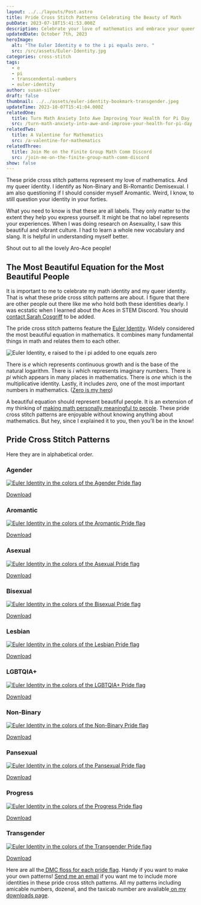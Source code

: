 ```yaml
---
layout: ../../layouts/Post.astro
title: Pride Cross Stitch Patterns Celebrating the Beauty of Math
pubDate: 2023-07-18T15:41:53.000Z
description: Celebrate your love of mathematics and embrace your queer identity with these stunning pride cross stitch patterns. Featuring the most beautiful equation in math, the Euler Identity.
updatedDate: October 7th, 2023
heroImage:
  alt: "The Euler Identity e to the i pi equals zero. "
  src: /src/assets/Euler-Identity.jpg
categories: cross-stitch
tags:
  - e
  - pi
  - transcendental-numbers
  - euler-identity
author: susan-silver
draft: false
thumbnail: ../../assets/euler-identity-bookmark-transgender.jpeg
updateTime: 2023-10-07T15:41:04.000Z
relatedOne:
  title: Turn Math Anxiety Into Awe Improving Your Health for Pi Day
  src: /turn-math-anxiety-into-awe-and-improve-your-health-for-pi-day
relatedTwo:
  title: A Valentine for Mathematics
  src: /a-valentine-for-mathematics
relatedThree:
  title: Join Me on the Finite Group Math Comm Discord
  src: /join-me-on-the-finite-group-math-comm-discord
show: false
---
```






These pride cross stitch patterns represent my love of mathematics. And my queer identity.
 I identify as Non-Binary and Bi-Romantic Demisexual. 
 I am also questioning if I should consider myself Aromantic. 
 Weird, I know, to still question your identity in your forties. 

What you need to know is that these are all labels. They only matter to the extent they help you express yourself. 
It might be that no label represents your experiences. When I was doing research on Asexuality, 
I saw this beautiful and vibrant culture. I had to learn a whole new vocabulary and slang. 
It is helpful in understanding myself better. 

Shout out to all the lovely Aro-Ace people!

<a name='TheMostBeautifulEquationfortheMostBeautifulPeople'></a>

## The Most Beautiful Equation for the Most Beautiful People  

It is important to me to celebrate my math identity and my queer identity.
 That is what these pride cross stitch patterns are about. I figure that there are other people out there like 
 me who hold both these identities dearly. I was ecstatic when I learned about the Aces in STEM Discord. 
 You should [contact Sarah Cosgriff](https://twitter.com/Sarah_Cosgriff) to be added. 

The pride cross stitch patterns feature the [Euler Identity](https://en.wikipedia.org/wiki/Euler%27s_identity).
 Widely considered the most beautiful equation in mathematics. It combines many fundamental things in math and 
 relates them to each other. 

<Image src={identity} alt="Euler Identity, e raised to the i pi added to one equals zero" format="avif" quality="mid" />

There is _e_ which represents continuous growth and is the base of the natural logarithm. 
There is _i_ which represents imaginary numbers. There is _pi_ which appears in many places in mathematics. 
There is _one_ which is the multiplicative identity.
 Lastly, it includes _zero,_ one of the most important numbers in mathematics. ([Zero is my hero](https://www.youtube.com/watch?v=tK9qE81uAGU))

A beautiful equation should represent beautiful people. 
It is an extension of my thinking of
 [making math personally meaningful to people](https://beautyofmathematics.com/a-writers-illicit-love-affair-with-mathematics).
  These pride cross stitch patterns are enjoyable without knowing anything about mathematics. 
  But hey, since I explained it to you, then you’ll be in the know!


## Pride Cross Stitch Patterns <a name='PrideCrossStitchPatterns'></a>

Here they are in alphabetical order. 


### Agender <a name='agender'></a>

[<Image src={agender} alt="Euler Identity in the colors of the Agender Pride flag" format="avif" quality="mid" />](/patterns/Euler-Identity-AGENDER.png)

[Download](/patterns/Euler-Identity-AGENDER.png)

### Aromantic <a name='aromantic'></a>

[<Image src={aromantic} alt="Euler Identity in the colors of the Aromantic Pride flag" format="avif" quality="mid" />](/patterns/Euler-Identity-AROMANTIC.png)

[Download](/patterns/Euler-Identity-AROMANTIC.png)

### Asexual <a name='asexual'></a>

[<Image src={asexual} alt="Euler Identity in the colors of the Asexual Pride flag" format="avif" quality="mid" />](/patterns/Euler-Identity-ASEXUAL.pdf)

[Download](/patterns/Euler-Identity-ASEXUAL.pdf)

### Bisexual <a name='bisexual'></a>

[<Image src={bisexual} alt="Euler Identity in the colors of the Bisexual Pride flag" format="avif" quality="mid" />](/patterns/Euler-Identity-BISEXUAL.pdf)

[Download](/patterns/Euler-Identity-BISEXUAL.pdf)

### Lesbian <a name='lesbian'></a>

[<Image src={lesbian} alt="Euler Identity in the colors of the Lesbian Pride flag" format="avif" quality="mid" />](/patterns/Euler-Identity-LESBIAN.png)

[Download](/patterns/Euler-Identity-LESBIAN.png)

### LGBTQIA+ <a name='lgbtqia'></a>

[<Image src={lgbtqia} alt="Euler Identity in the colors of the LGBTQIA+ Pride flag" format="avif" quality="mid" />](/patterns/Euler-Identity-LGTBQIA.pdf)

[Download](/patterns/Euler-Identity-LGTBQIA.pdf)

### Non-Binary <a name='nonbinary'></a>

[<Image src={nonbinary} alt="Euler Identity in the colors of the Non-Binary Pride flag" format="avif" quality="mid" />](/patterns/Euler-Identity-NB.pdf)

[Download](/patterns/Euler-Identity-NB.pdf)

### Pansexual <a name='pansexual'></a>

[<Image src={pansexual} alt="Euler Identity in the colors of the Pansexual Pride flag" format="avif" quality="mid" />](/patterns/Euler-Identity-PANSEXUAL.pdf)

[Download](/patterns/Euler-Identity-PANSEXUAL.pdf)

### Progress <a name='progress'></a>

[<Image src={progress} alt="Euler Identity in the colors of the Progress Pride flag" format="avif" quality="mid" />](/patterns/Euler-Identity-PROGRESS.png)

[Download](/patterns/Euler-Identity-PROGRESS.png)

### Transgender <a name='transgender'></a>

[<Image src={transgender} alt="Euler Identity in the colors of the Transgender Pride flag" format="avif" quality="mid" />](/patterns/Euler-Identity-TRANSGENDER.png)

[Download](/patterns/Euler-Identity-TRANSGENDER.png)

Here are all the[ DMC floss for each pride flag](https://docs.google.com/spreadsheets/u/1/d/1VlaR--xtVM_5mOkgzyVVm8KGzzqlVTtEncmWvRkqFwI/htmlview?fbclid=IwAR0Jh0MzOk711oRaz4tQ_W7nHDc06WJXB_0iQq97uO4Bzs-yAwLMBT6gvjE). 
Handy if you want to make your own patterns! [Send me an email](mailto:beautyofmathematics@susansilver.net) 
if you want me to include more identities in these pride cross stitch patterns.
 All my patterns including amicable numbers, dozenal, and the taxicab number are available[ on my downloads page](https://beautyofmathematics.com/downloads).
